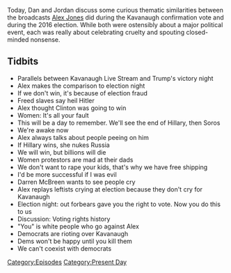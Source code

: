 {{DEFAULTSORT:
    #_EPISODE_0214:Cruel Parallels
}}{{Episode
    | title           = Cruel Parallels
    | caption         = Listen to this episode on [https://knowledgefight.libsyn.com/knowledge-fight-cruel-parallels Libsyn] [https://open.spotify.com/episode/54VaEkIVGXnFEeOSeBTapU Spotify], Read the [[Transcript/214: Cruel Parallels|Unofficial Transcript]]
    | episodeNumber   = 214
    | length          = 01:30:08
    | airDate         = October 10, 2018
    | episodeType     = [[:Category:Present Day|Present Day]]
    | appearance      = [[Darren McBreen]]
    | oocDrop         = In what world do you want what someone else has?
    | previousEpisode = [[213: October 2, 2018]]
    | nextEpisode     = [[215: March 11-12, 2009]]
}}

{{Stub}}

Today, Dan and Jordan discuss some curious thematic similarities between the broadcasts [[Alex Jones]] did during the Kavanaugh confirmation vote and during the 2016 election. While both were ostensibly about a major political event, each was really about celebrating cruelty and spouting closed-minded nonsense.

==Tidbits==

*Parallels between Kavanaugh Live Stream and Trump's victory night
*Alex makes the comparison to election night
*If we don't win, it's because of election fraud
*Freed slaves say heil Hitler
*Alex thought Clinton was going to win
*Women: It's all your fault
*This will be a day to remember. We'll see the end of Hillary, then Soros
*We're awake now
*Alex always talks about people peeing on him
*If Hillary wins, she nukes Russia
*We will win, but billions will die
*Women protestors are mad at their dads
*We don't want to rape your kids, that's why we have free shipping
*I'd be more successful if I was evil
*Darren McBreen wants to see people cry
*Alex replays leftists crying at election because they don't cry for Kavanaugh
*Election night: out forbears gave you the right to vote. Now you do this to us
*Discussion: Voting rights history
*"You" is white people who go against Alex
*Democrats are rioting over Kavanaugh
*Dems won't be happy until you kill them
*We can't coexist with democrats

[[Category:Episodes]]
[[Category:Present Day]]
